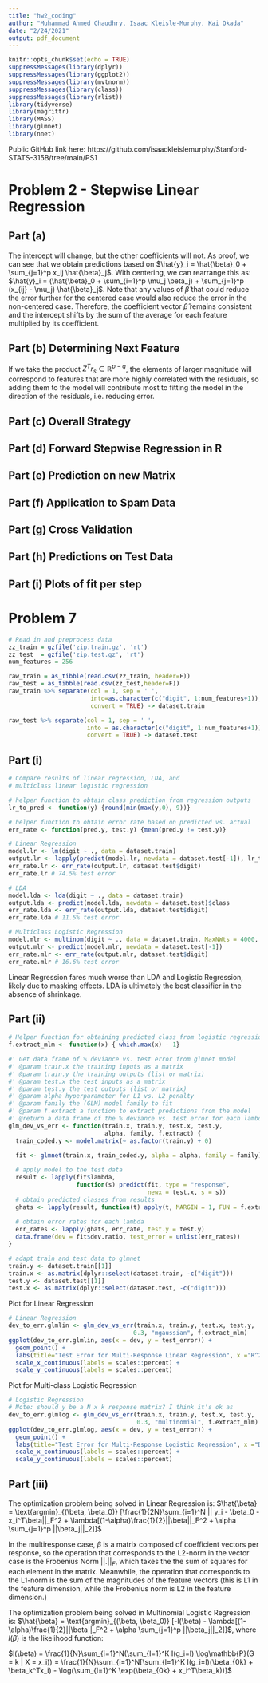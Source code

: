 ```yaml
---
title: "hw2_coding"
author: "Muhammad Ahmed Chaudhry, Isaac Kleisle-Murphy, Kai Okada"
date: "2/24/2021"
output: pdf_document
---
```


```r
knitr::opts_chunk$set(echo = TRUE)
suppressMessages(library(dplyr))
suppressMessages(library(ggplot2))
suppressMessages(library(mvtnorm))
suppressMessages(library(class))
suppressMessages(library(rlist))
library(tidyverse)
library(magrittr)
library(MASS)
library(glmnet)
library(nnet)
```
Public GitHub link here: https://github.com/isaackleislemurphy/Stanford-STATS-315B/tree/main/PS1

# Problem 2 - Stepwise Linear Regression
## Part (a)
The intercept will change, but the other coefficients will not. As proof, we can see that we obtain predictions based on $\hat{y}_i = \hat{\beta}_0 + \sum_{j=1}^p x_ij \hat{\beta}_j$. With centering, we can rearrange this as:
$\hat{y}_i = (\hat{\beta}_0 + \sum_{i=1}^p \mu_j \beta_j) + \sum_{j=1}^p (x_{ij} - \mu_j) \hat{\beta}_j$. Note that any values of $\hat{\beta}$ that could reduce the error further for the centered case would also reduce the error in the non-centered case. Therefore, the coefficient vector $\hat{\beta}$ remains consistent and the intercept shifts by the sum of the average for each feature multiplied by its coefficient.

## Part (b) Determining Next Feature
If we take the product $Z^Tr_s \in \mathbb{R}^{p-q}$, the elements of larger magnitude will correspond to features that are more highly correlated with the residuals, so adding them to the model will contribute most to fitting the model in the direction of the residuals, i.e. reducing error.

## Part (c) Overall Strategy

## Part (d) Forward Stepwise Regression in R

## Part (e) Prediction on new Matrix

## Part (f) Application to Spam Data

## Part (g) Cross Validation

## Part (h) Predictions on Test Data

## Part (i) Plots of fit per step

# Problem 7
```r
# Read in and preprocess data
zz_train = gzfile('zip.train.gz', 'rt')
zz_test  = gzfile('zip.test.gz', 'rt')
num_features = 256

raw_train = as_tibble(read.csv(zz_train, header=F))
raw_test = as_tibble(read.csv(zz_test,header=F))
raw_train %>% separate(col = 1, sep = ' ', 
                       into=as.character(c("digit", 1:num_features+1)), 
                       convert = TRUE) -> dataset.train

raw_test %>% separate(col = 1, sep = ' ',
                      into = as.character(c("digit", 1:num_features+1)),
                      convert = TRUE) -> dataset.test
```

## Part (i)
```r
# Compare results of linear regression, LDA, and 
# multiclass linear logistic regression

# helper function to obtain class prediction from regression outputs
lr_to_pred <- function(y) {round(min(max(y,0), 9))}

# helper function to obtain error rate based on predicted vs. actual
err_rate <- function(pred.y, test.y) {mean(pred.y != test.y)}

# Linear Regression
model.lr <- lm(digit ~ ., data = dataset.train)
output.lr <- lapply(predict(model.lr, newdata = dataset.test[-1]), lr_to_pred)
err_rate.lr <- err_rate(output.lr, dataset.test$digit)
err_rate.lr # 74.5% test error

# LDA
model.lda <- lda(digit ~ ., data = dataset.train)
output.lda <- predict(model.lda, newdata = dataset.test)$class
err_rate.lda <- err_rate(output.lda, dataset.test$digit)
err_rate.lda # 11.5% test error

# Multiclass Logistic Regression
model.mlr <- multinom(digit ~ ., data = dataset.train, MaxNWts = 4000, maxit=500)
output.mlr <- predict(model.mlr, newdata = dataset.test[-1])
err_rate.mlr <- err_rate(output.mlr, dataset.test$digit)
err_rate.mlr # 16.6% test error
```

Linear Regression fares much worse than LDA and Logistic Regression, likely due to masking effects. LDA is ultimately the best classifier in the absence of shrinkage.

## Part (ii)
```r
# Helper function for obtaining predicted class from logistic regression
f.extract_mlm <- function(x) { which.max(x) - 1}

#' Get data frame of % deviance vs. test error from glmnet model
#' @param train.x the training inputs as a matrix
#' @param train.y the training outputs (list or matrix)
#' @param test.x the test inputs as a matrix
#' @param test.y the test outputs (list or matrix)
#' @param alpha hyperparameter for L1 vs. L2 penalty
#' @param family the (GLM) model family to fit 
#' @param f.extract a function to extract predictions from the model
#' @return a data frame of the % deviance vs. test error for each lambda
glm_dev_vs_err <- function(train.x, train.y, test.x, test.y, 
                           alpha, family, f.extract) {
  train_coded.y <- model.matrix(~ as.factor(train.y) + 0)

  fit <- glmnet(train.x, train_coded.y, alpha = alpha, family = family)
  
  # apply model to the test data
  result <- lapply(fit$lambda, 
                   function(s) predict(fit, type = "response", 
                                       newx = test.x, s = s))
  # obtain predicted classes from results
  ghats <- lapply(result, function(t) apply(t, MARGIN = 1, FUN = f.extract))
  
  # obtain error rates for each lambda
  err_rates <- lapply(ghats, err_rate, test.y = test.y)
  data.frame(dev = fit$dev.ratio, test_error = unlist(err_rates))
}

# adapt train and test data to glmnet
train.y <- dataset.train[[1]]
train.x <- as.matrix(dplyr::select(dataset.train, -c("digit")))
test.y <- dataset.test[[1]]
test.x <- as.matrix(dplyr::select(dataset.test, -c("digit")))
```

Plot for Linear Regression
```r
# Linear Regression
dev_to_err.glmlin <- glm_dev_vs_err(train.x, train.y, test.x, test.y, 
                                   0.3, "mgaussian", f.extract_mlm)
ggplot(dev_to_err.glmlin, aes(x = dev, y = test_error)) +
  geom_point() +
  labs(title="Test Error for Multi-Response Linear Regression", x ="R^2", y = "Test Error") +
  scale_x_continuous(labels = scales::percent) +
  scale_y_continuous(labels = scales::percent)

```

Plot for Multi-class Logistic Regression
```r
# Logistic Regression
# Note: should y be a N x k response matrix? I think it's ok as
dev_to_err.glmlog <- glm_dev_vs_err(train.x, train.y, test.x, test.y, 
                                    0.3, "multinomial", f.extract_mlm)
ggplot(dev_to_err.glmlog, aes(x = dev, y = test_error)) +
  geom_point() +
  labs(title="Test Error for Multi-Response Logistic Regression", x ="D^2", y = "Test Error") +
  scale_x_continuous(labels = scales::percent) +
  scale_y_continuous(labels = scales::percent)

```

## Part (iii)
The optimization problem being solved in Linear Regression is:
$\hat{\beta} = \text{argmin}_{(\beta, \beta_0)} [\frac{1}{2N}\sum_{i=1}^N || y_i - \beta_0 - x_i^T\beta||_F^2 + \lambda[(1-\alpha)\frac{1}{2}||\beta||_F^2  + \alpha \sum_{j=1}^p ||\beta_j||_2]]$

In the multiresponse case, $\beta$ is a matrix composed of coefficient vectors per response, so the operation that corresponds to the L2-norm in the vector case is the Frobenius Norm $||.||_F$, which takes the the sum of squares for each element in the matrix. Meanwhile, the operation that corresponds to the L1-norm is the sum of the magnitudes of the feature vectors (this is L1 in the feature dimension, while the Frobenius norm is L2 in the feature dimension.)

The optimization problem being solved in Multinomial Logistic Regression is:
$\hat{\beta} = \text{argmin}_{(\beta, \beta_0)} [-l(\beta) - \lambda[(1-\alpha)\frac{1}{2}||\beta||_F^2  + \alpha \sum_{j=1}^p ||\beta_j||_2]]$, where $l(\beta)$ is the likelihood function:

$l(\beta) = \frac{1}{N}\sum_{i=1}^N(\sum_{l=1}^K I(g_i=l) \log\mathbb{P}(G = k | X = x_i)) = \frac{1}{N}\sum_{i=1}^N[\sum_{l=1}^K I(g_i=l)(\beta_{0k} + \beta_k^Tx_i) - \log(\sum_{l=1}^K \exp(\beta_{0k} + x_i^T\beta_k))]$

